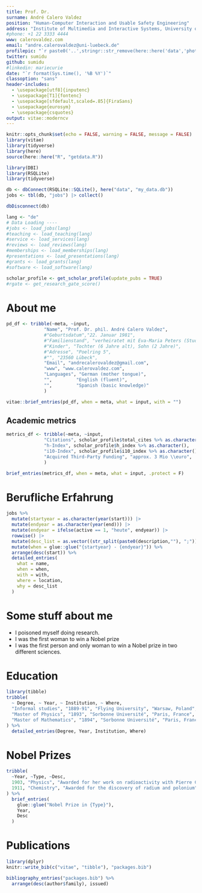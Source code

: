 ```yaml
---
title: Prof. Dr.
surname: André Calero Valdez
position: "Human-Computer Interaction and Usable Safety Engineering"
address: "Institute of Multimedia and Interactive Systems, University of Lübeck"
#phone: +1 22 3333 4444
www: calerovaldez.com
email: "andre.calerovaldez@uni-luebeck.de"
profilepic: "`r paste0('..',stringr::str_remove(here::here('data','photo.jpeg'), here::here()))`"
twitter: sumidu
github: sumidu
#linkedin: mariecurie
date: "`r format(Sys.time(), '%B %Y')`"
classoption: "sans"
header-includes:
  - \usepackage[utf8]{inputenc}
  - \usepackage[T1]{fontenc}
  - \usepackage[sfdefault,scaled=.85]{FiraSans}
  - \usepackage{eurosym}
  - \usepackage{csquotes}
output: vitae::moderncv
---
```


```r
knitr::opts_chunk$set(echo = FALSE, warning = FALSE, message = FALSE)
library(vitae)
library(tidyverse)
library(here)
source(here::here("R", "getdata.R"))

library(DBI)
library(RSQLite)
library(tidyverse)

db <- dbConnect(RSQLite::SQLite(), here("data", "my_data.db"))
jobs <- tbl(db, "jobs") |> collect()

dbDisconnect(db)

```

```r
lang <- "de"
# Data Loading ----
#jobs <- load_jobs(lang)
#teaching <- load_teaching(lang)
#service <- load_services(lang)
#reviews <- load_reviews(lang)
#memberships <- load_memberships(lang)
#presentations <- load_presentations(lang)
#grants <- load_grants(lang)
#software <- load_software(lang)

scholar_profile <- get_scholar_profile(update_pubs = TRUE)
#rgate <- get_research_gate_score()
```



# About me

```r
pd_df <- tribble(~meta, ~input,
              "Name", "Prof. Dr. phil. André Calero Valdez", 
              #"Geburtsdatum","22. Januar 1981",
              #"Familienstand", "verheiratet mit Eva-Maria Peters (Studienrätin)",
              #"Kinder", "Tochter (6 Jahre alt), Sohn (2 Jahre)",
              #"Adresse", "Poelring 5",
              #"", "23560 Lübeck",
              "Email", "andrecalerovaldez@gmail.com",
              "www", "www.calerovaldez.com",
              "Languages", "German (mother tongue)",
              "",         "English (fluent)",
              "",         "Spanish (basic knowledge)"
              )

vitae::brief_entries(pd_df, when = meta, what = input, with = "") 
```

\vspace{1em}

## Academic metrics

```r
metrics_df <- tribble(~meta, ~input,
              "Citations", scholar_profile$total_cites %>% as.character(),
              "h-Index", scholar_profile$h_index %>% as.character(),
              "i10-Index", scholar_profile$i10_index %>% as.character(),
              "Acquired Third-Party Funding", "approx. 3 Mio \\euro",
              )

brief_entries(metrics_df, when = meta, what = input, .protect = F)
```

# Berufliche Erfahrung

```r

jobs %>% 
  mutate(startyear = as.character(year(start))) |> 
  mutate(endyear = as.character(year(end))) |>
  mutate(endyear = ifelse(active == 1, "heute", endyear)) |>
  rowwise() |>
  mutate(desc_list = as.vector((str_split(paste0(description,""), ";")))) |> 
  mutate(when = glue::glue("{startyear} - {endyear}")) %>%
  arrange(desc(start)) %>% 
  detailed_entries(
    what = name,
    when = when,
    with = with,
    where = location,
    why = desc_list
  )
```



# Some stuff about me
 * I poisoned myself doing research.
 * I was the first woman to win a Nobel prize
 * I was the first person and only woman to win a Nobel prize in two different sciences.

# Education

```r
library(tibble)
tribble(
  ~ Degree, ~ Year, ~ Institution, ~ Where,
  "Informal studies", "1889-91", "Flying University", "Warsaw, Poland",
  "Master of Physics", "1893", "Sorbonne Université", "Paris, France",
  "Master of Mathematics", "1894", "Sorbonne Université", "Paris, France"
) %>% 
  detailed_entries(Degree, Year, Institution, Where)
```

# Nobel Prizes

```r
tribble(
  ~Year, ~Type, ~Desc,
  1903, "Physics", "Awarded for her work on radioactivity with Pierre Curie and Henri Becquerel",
  1911, "Chemistry", "Awarded for the discovery of radium and polonium"
) %>% 
  brief_entries(
    glue::glue("Nobel Prize in {Type}"),
    Year, 
    Desc
  )
```

# Publications

```r
library(dplyr)
knitr::write_bib(c("vitae", "tibble"), "packages.bib")

bibliography_entries("packages.bib") %>%
  arrange(desc(author$family), issued)
```

